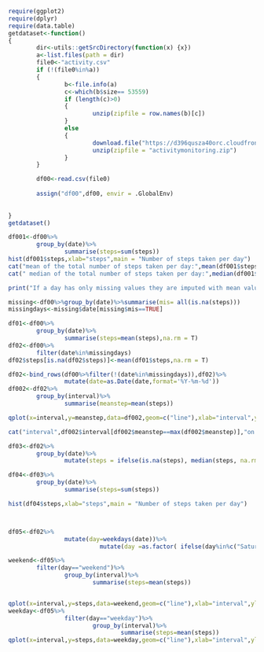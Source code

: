 



```r
require(ggplot2)
require(dplyr)
require(data.table)
getdataset<-function()
{
        dir<-utils::getSrcDirectory(function(x) {x})
        a<-list.files(path = dir)
        file0<-"activity.csv"
        if (!(file0%in%a))
        {
                b<-file.info(a)
                c<-which(b$size== 53559)
                if (length(c)>0)
                {
                        unzip(zipfile = row.names(b)[c])
                }
                else 
                {
                        download.file("https://d396qusza40orc.cloudfront.net/repdata%2Fdata%2Factivity.zip", destfile = "activitymonitoring.zip",mode='wb', cacheOK=FALSE)        
                        unzip(zipfile = "activitymonitoring.zip")
                }
        }  

        df00<-read.csv(file0)
        
        assign("df00",df00, envir = .GlobalEnv)
        
        
}
getdataset()

df001<-df00%>%
        group_by(date)%>%
                summarise(steps=sum(steps))
hist(df001$steps,xlab="steps",main = "Number of steps taken per day")
cat("mean of the total number of steps taken per day:",mean(df001$steps,na.rm = T));
cat(" median of the total number of steps taken per day:",median(df001$steps,na.rm = T))

print("If a day has only missing values they are imputed with mean values across the dataset. The rest are imputed with mean for that day")

missing<-df00%>%group_by(date)%>%summarise(mis= all(is.na(steps)))
missingdays<-missing$date[missing$mis==TRUE]

df01<-df00%>%
        group_by(date)%>%
                summarise(steps=mean(steps),na.rm = T)
df02<-df00%>%
        filter(date%in%missingdays)
df02$steps[is.na(df02$steps)]<-mean(df01$steps,na.rm = T)

df02<-bind_rows(df00%>%filter(!(date%in%missingdays)),df02)%>%
                mutate(date=as.Date(date,format='%Y-%m-%d'))
df002<-df02%>%
        group_by(interval)%>%
                summarise(meanstep=mean(steps))

qplot(x=interval,y=meanstep,data=df002,geom=c("line"),xlab="interval",ylab="number of steps")+labs(title = "mean number of steps")

cat("interval",df002$interval[df002$meanstep==max(df002$meanstep)],"on average across all the days in the dataset, contains the maximum number of steps")

df03<-df02%>%
        group_by(date)%>%
                mutate(steps = ifelse(is.na(steps), median(steps, na.rm = T), steps))

df04<-df03%>%
        group_by(date)%>%
                summarise(steps=sum(steps))

hist(df04$steps,xlab="steps",main = "Number of steps taken per day")



df05<-df02%>%
                mutate(day=weekdays(date))%>%
                          mutate(day =as.factor( ifelse(day%in%c("Saturday","Sunday"), "weekend", "weekday")))

weekend<-df05%>%
        filter(day=="weekend")%>%
                group_by(interval)%>%
                        summarise(steps=mean(steps))


qplot(x=interval,y=steps,data=weekend,geom=c("line"),xlab="interval",ylab="number of steps")+labs(title = "weekends")
weekday<-df05%>%
                filter(day=="weekday")%>%
                        group_by(interval)%>%
                                summarise(steps=mean(steps))
qplot(x=interval,y=steps,data=weekday,geom=c("line"),xlab="interval",ylab="number of steps")+labs(title = "weekdays")

```